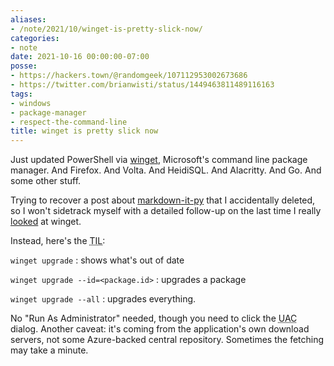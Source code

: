 ```yaml
---
aliases:
- /note/2021/10/winget-is-pretty-slick-now/
categories:
- note
date: 2021-10-16 00:00:00-07:00
posse:
- https://hackers.town/@randomgeek/107112953002673686
- https://twitter.com/brianwisti/status/1449463811489116163
tags:
- windows
- package-manager
- respect-the-command-line
title: winget is pretty slick now
---
```


[looked]: /post/2020/06/winget/
[winget]: https://docs.microsoft.com/en-us/windows/package-manager/winget/

Just updated PowerShell via [winget][], Microsoft's command line package
manager. And Firefox. And Volta. And HeidiSQL. And Alacritty. And Go. And some
other stuff.

[markdown-it-py]: https://markdown-it-py.readthedocs.io/en/latest/index.html

Trying to recover a post about [markdown-it-py][] that I accidentally deleted,
so I won't sidetrack myself with a detailed follow-up on the last time I
really [looked][] at winget.

Instead, here's the <abbr title="Today I Learned">TIL</abbr>:

`winget upgrade`
: shows what's out of date

`winget upgrade --id=<package.id>`
: upgrades a package

`winget upgrade --all`
: upgrades everything.

No "Run As Administrator" needed, though you need to click the
<abbr title="User Access Control">UAC</abbr> dialog. Another caveat: it's
coming from the application's own download servers, not some Azure-backed
central repository. Sometimes the fetching may take a minute.